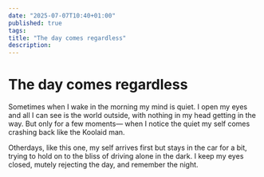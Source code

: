 ```yaml
---
date: "2025-07-07T10:40+01:00"
published: true
tags:
title: "The day comes regardless"
description:
---
```

# The day comes regardless
Sometimes when I wake in the morning my mind is quiet. I open my eyes and all I can see is the world outside, with nothing in my head getting in the way. But only for a few moments—  when I notice the quiet my self comes crashing back like the Koolaid man.

Otherdays, like this one, my self arrives first but stays in the car for a bit, trying to hold on to the bliss of driving alone in the dark. I keep my eyes closed, mutely rejecting the day, and remember the night.
